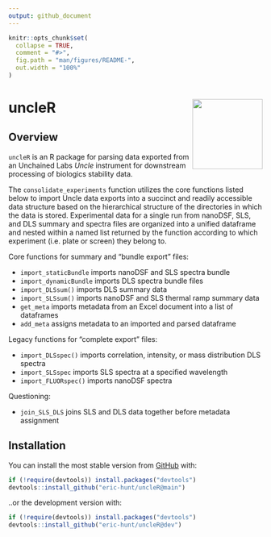 ```yaml
---
output: github_document
---
```


<!-- README.md is generated from README.Rmd. Please edit that file -->

```r
knitr::opts_chunk$set(
  collapse = TRUE,
  comment = "#>",
  fig.path = "man/figures/README-",
  out.width = "100%"
)
```
# uncleR <img src='man/figures/logo.png' align="right" height="139" />

<!-- badges: start -->
<!-- badges: end -->

## Overview

`uncleR` is an R package for parsing data exported from an Unchained Labs *Uncle* instrument for downstream processing of biologics stability data.

The `consolidate_experiments` function utilizes the core functions listed below to import Uncle data exports into a succinct and readily accessible data structure based on the hierarchical structure of the directories in which the data is stored. Experimental data for a single run from nanoDSF, SLS, and DLS summary and spectra files are organized into a unified dataframe and nested within a named list returned by the function according to which experiment (i.e. plate or screen) they belong to.

Core functions for summary and "bundle export" files:

* `import_staticBundle` imports nanoDSF and SLS spectra bundle 
* `import_dynamicBundle` imports DLS spectra bundle files 
* `import_DLSsum()` imports DLS summary data
* `import_SLSsum()` imports nanoDSF and SLS thermal ramp summary data
* `get_meta` imports metadata from an Excel document into a list of dataframes
* `add_meta` assigns metadata to an imported and parsed dataframe

Legacy functions for "complete export" files:

* `import_DLSspec()` imports correlation, intensity, or mass distribution DLS spectra
* `import_SLSspec` imports SLS spectra at a specified wavelength
* `import_FLUORspec()` imports nanoDSF spectra

Questioning:

* `join_SLS_DLS` joins SLS and DLS data together before metadata assignment

## Installation
<!--
You can install the released version of uncleR from [CRAN](https://CRAN.R-project.org) with:

``` r
install.packages("uncleR")
```
-->
You can install the most stable version from [GitHub](https://github.com/) with:

``` r
if (!require(devtools)) install.packages("devtools")
devtools::install_github("eric-hunt/uncleR@main")
```

..or the development version with:

``` r
if (!require(devtools)) install.packages("devtools")
devtools::install_github("eric-hunt/uncleR@dev")
```

<!--
## Example

This is a basic example which shows you how to solve a common problem:

```r
## library(uncleR)
## basic example code
```
-->
